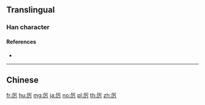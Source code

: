 {{character info/new}}
{{also|厲}}
==Translingual==

===Han character===
{{Han char|rn=27|rad=厂|as=03|sn=5|four=|canj=MMS|ids=⿸厂万}}

====References====
* {{Han ref|kx=0160.251|dkj=02902|dj=0367.110|hdz=10068.080|uh=5389|ud=21385}}

----

==Chinese==
{{zh-see|厲}}

[[fr:厉]]
[[hu:厉]]
[[mg:厉]]
[[ja:厉]]
[[no:厉]]
[[pl:厉]]
[[th:厉]]
[[zh:厉]]